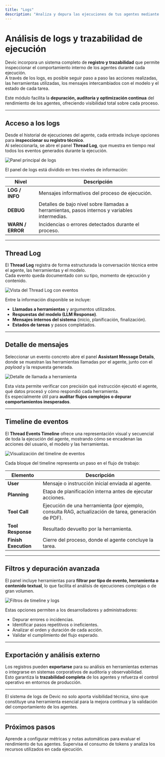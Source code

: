 ```yaml
---
title: "Logs"
description: "Analiza y depura las ejecuciones de tus agentes mediante los registros técnicos y el timeline de eventos de Devic."
---
```


# Análisis de logs y trazabilidad de ejecución

Devic incorpora un sistema completo de **registro y trazabilidad** que permite inspeccionar el comportamiento interno de los agentes durante cada ejecución.  
A través de los logs, es posible seguir paso a paso las acciones realizadas, las herramientas utilizadas, los mensajes intercambiados con el modelo y el estado de cada tarea.

Este módulo facilita la **depuración, auditoría y optimización continua** del rendimiento de los agentes, ofreciendo visibilidad total sobre cada proceso.

---

## Acceso a los logs

Desde el historial de ejecuciones del agente, cada entrada incluye opciones para **inspeccionar su registro técnico**.  
Al seleccionarla, se abre el panel **Thread Log**, que muestra en tiempo real todos los eventos generados durante la ejecución.

![Panel principal de logs](fbfe25bf-0dcf-4e9b-a97a-e3f88f37056a.png)

El panel de logs está dividido en tres niveles de información:

| Nivel | Descripción |
|--------|--------------|
| **LOG / INFO** | Mensajes informativos del proceso de ejecución. |
| **DEBUG** | Detalles de bajo nivel sobre llamadas a herramientas, pasos internos y variables intermedias. |
| **WARN / ERROR** | Incidencias o errores detectados durante el proceso. |

---

## Thread Log

El **Thread Log** registra de forma estructurada la conversación técnica entre el agente, las herramientas y el modelo.  
Cada evento queda documentado con su tipo, momento de ejecución y contenido.

![Vista del Thread Log con eventos](530961a6-236a-4501-a870-95183e207721.png)

Entre la información disponible se incluye:

- **Llamadas a herramientas** y argumentos utilizados.  
- **Respuestas del modelo (LLM Response)**.  
- **Mensajes internos del sistema** (inicio, planificación, finalización).  
- **Estados de tareas** y pasos completados.

---

## Detalle de mensajes

Seleccionar un evento concreto abre el panel **Assistant Message Details**, donde se muestran las herramientas llamadas por el agente, junto con el *payload* y la respuesta generada.

![Detalle de llamada a herramienta](473c3d8a-9cff-4797-b24c-6c40a1e4bf71.png)

Esta vista permite verificar con precisión qué instrucción ejecutó el agente, qué datos procesó y cómo respondió cada herramienta.  
Es especialmente útil para **auditar flujos complejos o depurar comportamientos inesperados**.

---

## Timeline de eventos

El **Thread Events Timeline** ofrece una representación visual y secuencial de toda la ejecución del agente, mostrando cómo se encadenan las acciones del usuario, el modelo y las herramientas.

![Visualización del timeline de eventos](fe9ed0de-e9b9-44d8-9ab5-16e807642c34.png)

Cada bloque del timeline representa un paso en el flujo de trabajo:

| Elemento | Descripción |
|-----------|-------------|
| **User** | Mensaje o instrucción inicial enviada al agente. |
| **Planning** | Etapa de planificación interna antes de ejecutar acciones. |
| **Tool Call** | Ejecución de una herramienta (por ejemplo, consulta RAG, actualización de tarea, generación de PDF). |
| **Tool Response** | Resultado devuelto por la herramienta. |
| **Finish Execution** | Cierre del proceso, donde el agente concluye la tarea. |

---

## Filtros y depuración avanzada

El panel incluye herramientas para **filtrar por tipo de evento, herramienta o contenido textual**, lo que facilita el análisis de ejecuciones complejas o de gran volumen.

![Filtros de timeline y logs](a9a9fe1f-a133-45c2-8719-da74b6e2666b.png)

Estas opciones permiten a los desarrolladores y administradores:

- Depurar errores o incidencias.  
- Identificar pasos repetitivos o ineficientes.  
- Analizar el orden y duración de cada acción.  
- Validar el cumplimiento del flujo esperado.

---

## Exportación y análisis externo

Los registros pueden **exportarse** para su análisis en herramientas externas o integrarse en sistemas corporativos de auditoría y observabilidad.  
Esto garantiza la **trazabilidad completa** de los agentes y refuerza el control operativo en entornos de producción.

---

<Note>
El sistema de logs de Devic no solo aporta visibilidad técnica, sino que constituye una herramienta esencial para la mejora continua y la validación del comportamiento de los agentes.
</Note>

---

## Próximos pasos

<CardGroup cols={2}>
  <Card title="Evaluaciones automáticas" icon="check-circle" href="./evaluaciones">
    Aprende a configurar métricas y notas automáticas para evaluar el rendimiento de tus agentes.
  </Card>
  <Card title="Gestión de costes" icon="coins" href="./costes">
    Supervisa el consumo de tokens y analiza los recursos utilizados en cada ejecución.
  </Card>
</CardGroup>

